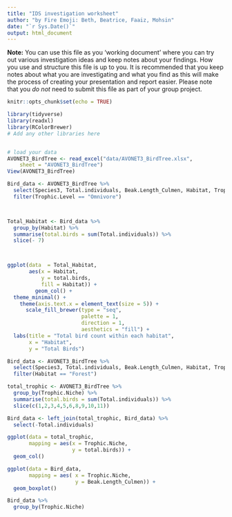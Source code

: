 ```yaml
---
title: "IDS investigation worksheet"
author: "by Fire Emoji: Beth, Beatrice, Faaiz, Mohsin"
date: "`r Sys.Date()`"
output: html_document
---
```


**Note:** You can use this file as you 'working document' where you can try out various investigation ideas and keep notes about your findings. How you use and structure this file is up to you. It is recommended that you keep notes about what you are investigating and what you find as this will make the process of creating your presentation and report easier. Please note that you _do not_ need to submit this file as part of your group project.



```r
knitr::opts_chunk$set(echo = TRUE)
```


```r
library(tidyverse)
library(readxl)
library(RColorBrewer)
# Add any other libraries here



```


```r
# load your data 
AVONET3_BirdTree <- read_excel("data/AVONET3_BirdTree.xlsx", 
    sheet = "AVONET3_BirdTree")
View(AVONET3_BirdTree)


```

```r
Bird_data <- AVONET3_BirdTree %>%
  select(Species3, Total.individuals, Beak.Length_Culmen, Habitat, Trophic.Level, Trophic.Niche) %>%
  filter(Trophic.Level == "Omnivore")



Total_Habitat <- Bird_data %>%
  group_by(Habitat) %>%
  summarise(total.birds = sum(Total.individuals)) %>%
  slice(- 7)



ggplot(data  = Total_Habitat, 
       aes(x = Habitat,
           y = total.birds,
           fill = Habitat)) +
         geom_col() +
  theme_minimal() +
    theme(axis.text.x = element_text(size = 5)) +
      scale_fill_brewer(type = "seq",
                        palette = 1,
                        direction = 1,
                        aesthetics = "fill") +
  labs(title = "Total bird count within each habitat",
       x = "Habitat",
       y = "Total Birds")
```


```r
Bird_data <- AVONET3_BirdTree %>%
  select(Species3, Total.individuals, Beak.Length_Culmen, Habitat, Trophic.Level, Trophic.Niche) %>%
  filter(Habitat == "Forest")

total_trophic <- AVONET3_BirdTree %>%
  group_by(Trophic.Niche) %>%
  summarise(total.birds = sum(Total.individuals)) %>%
  slice(c(1,2,3,4,5,6,8,9,10,11))

Bird_data <- left_join(total_trophic, Bird_data) %>%
  select(-Total.individuals)

ggplot(data = total_trophic,
       mapping = aes(x = Trophic.Niche, 
                     y = total.birds)) + 
  geom_col()

ggplot(data = Bird_data,
       mapping = aes( x = Trophic.Niche,
                      y = Beak.Length_Culmen)) + 
  geom_boxplot()
```


```r

Bird_data %>%
  group_by(Trophic.Niche)

```